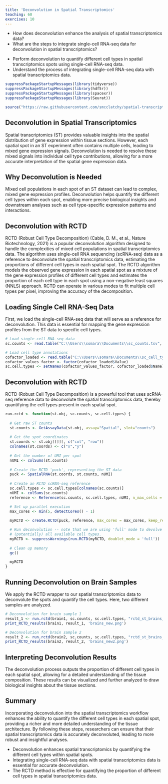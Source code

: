 ```yaml
---
title: 'Deconvolution in Spatial Transcriptomics'
teaching: 60
exercises: 10
---
```


:::::::::::::::::::::::::::::::::::::: questions 

- How does deconvolution enhance the analysis of spatial transcriptomics data?
- What are the steps to integrate single-cell RNA-seq data for deconvolution in spatial transcriptomics?

::::::::::::::::::::::::::::::::::::::::::::::::

::::::::::::::::::::::::::::::::::::: objectives

- Perform deconvolution to quantify different cell types in spatial transcriptomics spots using single-cell RNA-seq data.
- Understand the process of integrating single-cell RNA-seq data with spatial transcriptomics data.

::::::::::::::::::::::::::::::::::::::::::::::::

```r
suppressPackageStartupMessages(library(tidyverse))
suppressPackageStartupMessages(library(hdf5r))
suppressPackageStartupMessages(library(spacexr))
suppressPackageStartupMessages(library(Seurat))

source("https://raw.githubusercontent.com/smcclatchy/spatial-transcriptomics/main/code/spatial_utils.R")
```

## Deconvolution in Spatial Transcriptomics

Spatial transcriptomics (ST) provides valuable insights into the spatial distribution of gene expression within tissue
sections. However, each spatial spot in an ST experiment often contains multiple cells, leading to mixed gene expression
signals. Deconvolution is needed to resolve these mixed signals into individual cell type contributions, allowing for a
more accurate interpretation of the spatial gene expression data.

## Why Deconvolution is Needed

Mixed cell populations in each spot of an ST dataset can lead to complex, mixed gene expression profiles. Deconvolution
helps quantify the different cell types within each spot, enabling more precise biological insights and downstream analyses
such as cell type-specific expression patterns and interactions.

## Deconvolution with RCTD

RCTD (Robust Cell Type Decomposition) (Cable, D. M., et al., Nature Biotechnology, 2021) is a popular deconvolution
algorithm designed to handle the complexities of mixed cell populations in spatial transcriptomics data. The algorithm uses
single-cell RNA sequencing (scRNA-seq) data as a reference to deconvolute the spatial transcriptomics data, estimating the
proportions of different cell types in each spatial spot. The RCTD algorithm models the observed gene expression in each
spatial spot as a mixture of the gene expression profiles of different cell types and estimates the proportion of each cell
type in each spot using a non-negative least squares (NNLS) approach. RCTD can operate in various modes to fit multiple
cell types per pixel, improving the accuracy of the decomposition.

## Loading Single Cell RNA-Seq Data

First, we load the single-cell RNA-seq data that will serve as a reference for deconvolution. This data is essential for
mapping the gene expression profiles from the ST data to specific cell types.

```r
# Load single-cell RNA-seq data
sc.counts <- read.table("C:\\Users\\somara\\Documents\\sc_counts.tsv", sep = "\t", header = TRUE, row.names = 1, quote = "", check.names = FALSE)

# Load cell type annotations
cofactor_loaded <- read.table("C:\\Users\\somara\\Documents\\sc_cell_types.tsv", sep = "\t", header = TRUE, quote = "", stringsAsFactors = FALSE)
cofactor_values_factor <- factor(cofactor_loaded$Value)
sc.cell.types <- setNames(cofactor_values_factor, cofactor_loaded$Name)
```

## Deconvolution with RCTD

RCTD (Robust Cell Type Decomposition) is a powerful tool that uses scRNA-seq reference data to deconvolute the spatial
transcriptomics data, thereby quantifying the cell types present in each spatial spot.

```r
run.rctd <- function(st.obj, sc.counts, sc.cell.types) {
  
  # Get raw ST counts
  st.counts <- GetAssayData(st.obj, assay="Spatial", slot="counts")
  
  # Get the spot coordinates
  st.coords <- st.obj[[]][, c("col", "row")]
  colnames(st.coords) <- c("x","y")
  
  # Get the number of UMI per spot
  nUMI <- colSums(st.counts)
  
  # Create the RCTD 'puck', representing the ST data
  puck <- SpatialRNA(st.coords, st.counts, nUMI)
  
  # Create an RCTD scRNA-seq reference
  sc.cell.types <- sc.cell.types[colnames(sc.counts)]
  nUMI <- colSums(sc.counts)
  reference <- Reference(sc.counts, sc.cell.types, nUMI, n_max_cells = ncol(sc.counts) + 1)

  # Set up parallel execution
  max_cores <- min(5, detectCores() - 1)
  
  myRCTD <- create.RCTD(puck, reference, max_cores = max_cores, keep_reference = TRUE)

  # Run deconvolution -- note that we are using 'full' mode to devolve a spot into 
  # (potentially) all available cell types.
  myRCTD <- suppressWarnings(run.RCTD(myRCTD, doublet_mode = 'full'))
  
  # Clean up memory
  gc()

  myRCTD
}
```
## Running Deconvolution on Brain Samples

We apply the RCTD wrapper to our spatial transcriptomics data to deconvolute the spots and quantify the cell types. Here,
two different samples are analyzed.

```r
# Deconvolution for brain sample 1
result_1 <- run.rctd(brain1, sc.counts, sc.cell.types, "rctd_st_brains_new.rds")
print_RCTD_results(brain1, result_1, 'brains_new.png')

# Deconvolution for brain sample 2
result_2 <- run.rctd(brain2, sc.counts, sc.cell.types, "rctd_st_brains_new2.rds")
print_RCTD_results(brain2, result_2, 'brains_new2.png')
```
## Interpreting Deconvolution Results

The deconvolution process outputs the proportion of different cell types in each spatial spot, allowing for a detailed
understanding of the tissue composition. These results can be visualized and further analyzed to draw biological insights
about the tissue sections.

## Summary

Incorporating deconvolution into the spatial transcriptomics workflow enhances the ability to quantify the different cell
types in each spatial spot, providing a richer and more detailed understanding of the tissue architecture. By following
these steps, researchers can ensure that their spatial transcriptomics data is accurately deconvoluted, leading to more
robust and insightful analyses.

:::::::::::::::::::::::::::::::::: keypoints

- Deconvolution enhances spatial transcriptomics by quantifying the different cell types within spatial spots.
- Integrating single-cell RNA-seq data with spatial transcriptomics data is essential for accurate deconvolution.
- The RCTD method is effective for quantifying the proportion of different cell types in spatial transcriptomics data.

:::::::::::::::::::::::::::::::::::::::::::::
